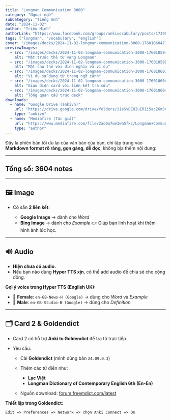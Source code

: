 ```yaml
---
title: "Longman Communication 3000"
category: "Ngoại ngữ"
subCategory: "Tiếng Anh"
date: "2024-11-02"
author: "Triệu Minh"
authorLink: "https://www.facebook.com/groups/ankivocabulary/posts/1739018540191129/"
tags: ["longman", "vocabulary", "english"]
cover: "/images/decks/2024-11-02-longman-communication-3000-1760106047337.webp"
previewImages:
  - src: "/images/decks/2024-11-02-longman-communication-3000-1760105949718.webp"
    alt: "Mặt trước thẻ từ vựng Longman"
  - src: "/images/decks/2024-11-02-longman-communication-3000-1760105994057.webp"
    alt: "Mặt sau thẻ với định nghĩa và ví dụ"
  - src: "/images/decks/2024-11-02-longman-communication-3000-1760106038458.webp"
    alt: "Ví dụ sử dụng từ trong ngữ cảnh"
  - src: "/images/decks/2024-11-02-longman-communication-3000-1760106042922.webp"
    alt: "Giao diện card với liên kết tra cứu"
  - src: "/images/decks/2024-11-02-longman-communication-3000-1760106047337.webp"
    alt: "Tổng quan cấu trúc deck"
downloads:
  - name: "Google Drive (ankivn)"
    url: "https://drive.google.com/drive/folders/11eSvDE8IuER1i5acZ6mSCM4E-1gotxOp?usp=drive_link"
    type: "ankivn"
  - name: "Mediafire (Tác giả)"
    url: "https://www.mediafire.com/file/2ao0u7we3wa5fkc/Longman+Communication+3000.apkg/file"
    type: "author"
---
```


Đây là phiên bản tối ưu lại của văn bản của bạn, chỉ tập trung vào **Markdown format rõ ràng, gọn gàng, dễ đọc**, không bịa thêm nội dung:

---

## **Tổng số:** 3604 notes

---

## 🖼️ Image

* Có sẵn **2 liên kết**:

  * **Google Image** → dành cho *Word*
  * **Bing Image** → dành cho *Example*
    👉 Giúp bạn linh hoạt khi thêm hình ảnh lúc học.

---

## 🔊 Audio

* **Hiện chưa có audio.**
* Nếu bạn nào dùng **Hyper TTS xịn**, có thể add audio để chia sẻ cho cộng đồng.

**Gợi ý voice trong Hyper TTS (English UK):**

* 👩 **Female**: `en-GB-News-H (Google)` → dùng cho *Word* và *Example*
* 👨 **Male**: `en-GB-Studio-B (Google)` → dùng cho *Definition*

---

## 🗂️ Card 2 & Goldendict

* Card 2 có hỗ trợ **Anki to Goldendict** để tra từ trực tiếp.
* Yêu cầu:

  * Cài **Goldendict** (mình dùng bản `24.09.0.3`)
  * Thêm các từ điển như:

    * **Lạc Việt**
    * **Longman Dictionary of Contemporary English 6th (En-En)**
  * Nguồn download: [forum.freemdict.com/latest](https://forum.freemdict.com/latest)

**Thiết lập trong Goldendict:**

```
Edit => Preferences => Network => chọn Anki Connect => OK
```